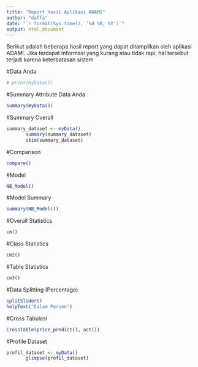 ```yaml
---
title: "Report Hasil Aplikasi ADAMI"
author: "daffa"
date: "`r format(Sys.time(), '%d %B, %Y')`"
output: html_document
---
```


Berikut adalah beberapa hasil report yang dapat ditampilkan oleh aplikasi ADAMI.
Jika terdapat informasi yang kurang atau tidak rapi, hal tersebut terjadi karena keterbatasan sistem


#Data Anda
```r
# print(myData())
```

#Summary Attribute Data Anda
```r
summary(myData())
```

#Summary Overall
```r
summary_dataset <- myData()
       summary(summary_dataset)
       skim(summary_dataset)
```

#Comparison
```r
compare()
```

#Model
```r
NB_Model()

```

#Model Summary
```r
summary(NB_Model())

```

#Overall Statistics
```r
cm()

```

#Class Statistics
```r
cm2()

```

#Table Statistics
```r
cm3()

```

#Data Splitting (Percentage)
```r
splitSlider()
helpText("Dalam Persen")

```

#Cross Tabulasi
```r
CrossTable(price_predict(), act())

```

#Profile Dataset
```r
profil_dataset <- myData()
       glimpse(profil_dataset)

```

